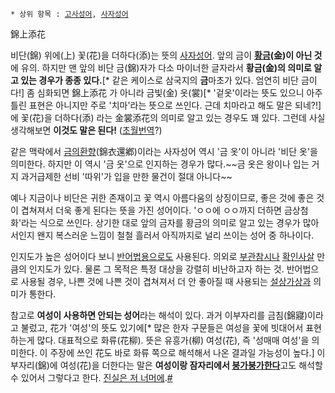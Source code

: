  * 상위 항목 : [[고사성어]], [[사자성어]]

錦上添花

비단(錦) 위에(上) 꽃(花)을 더하다(添)는 뜻의 [[사자성어]]. 앞의 금이 '''[[황금]](金)이 아닌 것'''에 유의. 하지만 맨 앞의 비단 금(錦)자가 다소 마이너한 글자라서 '''황금(金)의 의미로 알고 있는 경우가 종종 있다.'''[* 같은 케이스로 삼국지의 '''금'''마초가 있다. 엄연히 비단 금이다!] 좀 심화되면 錦上添花 가 아니라 금빛(金) 옷(裳)[* '겉옷'이라는 뜻도 있으니 아주 틀린 표현은 아니지만 주로 '치마'라는 뜻으로 쓰인다. 근데 치마라고 해도 말은 되네?!]에 꽃(花)을 더하다(添) 라는 金裳添花의 의미로 알고 있는 경우도 꽤 있다. 그런데 사실 생각해보면 '''이것도 말은 된다!''' ([[초월번역]]?)

같은 맥락에서 [[금의환향]](錦衣還鄕)이라는 사자성어 역시 '금 옷'이 아니라 '비단 옷'을 의미한다. 하지만 이 역시 '금 옷'으로 인지하는 경우가 많다.~~금 옷은 왕이나 입는 거지 과거급제한 선비 '따위'가 입을 만한 물건이 절대 아니다~~

예나 지금이나 비단은 귀한 존재이고 꽃 역시 아름다움의 상징이므로, 좋은 것에 좋은 것이 겹쳐져서 더욱 좋게 된다는 뜻을 가진 성어이다. 'ㅇㅇ에 ㅇㅇ까지 더하면 금상첨화'라는 식으로 쓰인다. 상기한 대로 앞의 금자를 황금의 의미로 알고 있는 경우가 많아서인지 왠지 복스러운 느낌이 철철 흘러서 아직까지로 널리 쓰이는 성어 중 하나이다.

인지도가 높은 성어이다 보니 [[반어법]]용으로도 사용된다. 의외로 [[부관참시]]나 [[확인사살]] 만큼의 인지도가 있다. 물론 그 목적은 특정 대상을 강렬히 비난하고자 하는 것. 반어법으로 사용될 경우, 나쁜 것에 나쁜 것이 겹쳐져서 더 안 좋아질 때 사용되는 [[설상가상]]과 의미가 통한다.

참고로 '''여성이 사용하면 안되는 성어'''라는 해석이 있다. 과거 이부자리를 금침(錦寢)이라고 불렀고, 花가 '여성'의 뜻도 있기에[* 많은 한자 구문들은 여성을 꽃에 빗대어서 표현하는게 많다. 대표적으로 화류(花柳). 뜻은 유흥가(柳) 여성(花), 즉 '성매매 여성'을 의미한다. 이 주장에 쓰인 花도 바로 화류 쪽으로 해석해서 나온 결과일 가능성이 높다.] 이부자리(錦)에 여성(花)을 더한다는 말은 '''여성이랑 잠자리에서 [[붕가붕가]]한다'''고도 해석할 수 있어서 그렇다고 한다. [[진실은 저 너머에]].[http://kin.naver.com/qna/detail.nhn?d1id=11&dirId=11080102&docId=54478767&qb=6riI7IOB7LKo7ZmU&enc=utf8&section=kin&rank=2&search_sort=0&spq=0&pid=gwRuB35Y7vKssbGRdo4ssc--242834&sid=TwUCj-naBE8AAG4UFc8 #]
